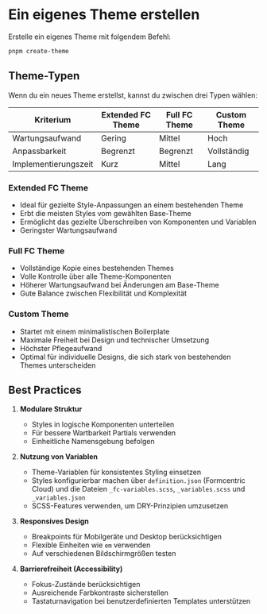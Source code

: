 
<Meta title='DE/Themes/Themes erstellen' />

# Ein eigenes Theme erstellen

Erstelle ein eigenes Theme mit folgendem Befehl:

```bash
pnpm create-theme
```

## Theme-Typen

Wenn du ein neues Theme erstellst, kannst du zwischen drei Typen wählen:

<div style={{ overflowX: 'auto' }}>
    <table style={{ width: '100%', borderCollapse: 'collapse' }}>
        <thead>
            <tr>
                <th style={{ textAlign: 'left', padding: '8px', borderBottom: '2px solid #ddd' }}>Kriterium</th>
                <th style={{ textAlign: 'left', padding: '8px', borderBottom: '2px solid #ddd' }}>Extended FC Theme</th>
                <th style={{ textAlign: 'left', padding: '8px', borderBottom: '2px solid #ddd' }}>Full FC Theme</th>
                <th style={{ textAlign: 'left', padding: '8px', borderBottom: '2px solid #ddd' }}>Custom Theme</th>
            </tr>
        </thead>
        <tbody>
            <tr>
                <td style={{ padding: '8px', borderBottom: '1px solid #ddd' }}>Wartungsaufwand</td>
                <td style={{ padding: '8px', borderBottom: '1px solid #ddd' }}>
                    <span style={{ color: 'rgb(0, 200, 0)' }}>Gering</span>
                </td>
                <td style={{ padding: '8px', borderBottom: '1px solid #ddd' }}>
                    <span style={{ color: 'rgb(200, 200, 0)' }}>Mittel</span>
                </td>
                <td style={{ padding: '8px', borderBottom: '1px solid #ddd' }}>
                    <span style={{ color: 'rgb(200, 0, 0)' }}>Hoch</span>
                </td>
            </tr>
            <tr>
                <td style={{ padding: '8px', borderBottom: '1px solid #ddd' }}>Anpassbarkeit</td>
                <td style={{ padding: '8px', borderBottom: '1px solid #ddd' }}>
                    <span style={{ color: 'rgb(200, 200, 0)' }}>Begrenzt</span>
                </td>
                <td style={{ padding: '8px', borderBottom: '1px solid #ddd' }}>
                    <span style={{ color: 'rgb(200, 200, 0)' }}>Begrenzt</span>
                </td>
                <td style={{ padding: '8px', borderBottom: '1px solid #ddd' }}>
                    <span style={{ color: 'rgb(0, 200, 0)' }}>Vollständig</span>
                </td>
            </tr>
            <tr>
                <td style={{ padding: '8px', borderBottom: '1px solid #ddd' }}>Implementierungszeit</td>
                <td style={{ padding: '8px', borderBottom: '1px solid #ddd' }}>
                    <span style={{ color: 'rgb(0, 200, 0)' }}>Kurz</span>
                </td>
                <td style={{ padding: '8px', borderBottom: '1px solid #ddd' }}>
                    <span style={{ color: 'rgb(200, 200, 0)' }}>Mittel</span>
                </td>
                <td style={{ padding: '8px', borderBottom: '1px solid #ddd' }}>
                    <span style={{ color: 'rgb(200, 0, 0)' }}>Lang</span>
                </td>
            </tr>
        </tbody>
    </table>
</div>

### Extended FC Theme

- Ideal für gezielte Style-Anpassungen an einem bestehenden Theme
- Erbt die meisten Styles vom gewählten Base-Theme
- Ermöglicht das gezielte Überschreiben von Komponenten und Variablen
- Geringster Wartungsaufwand

### Full FC Theme

- Vollständige Kopie eines bestehenden Themes
- Volle Kontrolle über alle Theme-Komponenten
- Höherer Wartungsaufwand bei Änderungen am Base-Theme
- Gute Balance zwischen Flexibilität und Komplexität

### Custom Theme

- Startet mit einem minimalistischen Boilerplate
- Maximale Freiheit bei Design und technischer Umsetzung
- Höchster Pflegeaufwand
- Optimal für individuelle Designs, die sich stark von bestehenden Themes unterscheiden

## Best Practices

1. **Modulare Struktur**

    - Styles in logische Komponenten unterteilen
    - Für bessere Wartbarkeit Partials verwenden
    - Einheitliche Namensgebung befolgen

2. **Nutzung von Variablen**

    - Theme-Variablen für konsistentes Styling einsetzen
    - Styles konfigurierbar machen über `definition.json` (Formcentric Cloud) und die Dateien `_fc-variables.scss`, `_variables.scss` und `_variables.json`
    - SCSS-Features verwenden, um DRY-Prinzipien umzusetzen

3. **Responsives Design**

    - Breakpoints für Mobilgeräte und Desktop berücksichtigen
    - Flexible Einheiten wie `em` verwenden
    - Auf verschiedenen Bildschirmgrößen testen

4. **Barrierefreiheit (Accessibility)**

    - Fokus-Zustände berücksichtigen
    - Ausreichende Farbkontraste sicherstellen
    - Tastaturnavigation bei benutzerdefinierten Templates unterstützen
